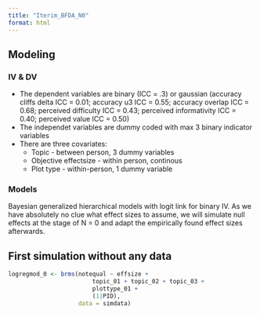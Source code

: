 ```yaml
---
title: "Iterim_BFDA_N0"
format: html
---
```


## Modeling
### IV & DV
* The dependent variables are binary (ICC = .3) or gaussian 
    (accuracy cliffs delta ICC = 0.01;
     accuracy u3 ICC = 0.55;
     accuracy overlap ICC = 0.68;
     perceived difficulty ICC = 0.43;
     perceived informativity ICC = 0.40;
     perceived value ICC = 0.50)
* The independet variables are dummy coded with max 3 binary indicator variables
* There are three covariates:
    * Topic - between person, 3 dummy variables
    * Objective effectsize - within person, continous
    * Plot type - within-person, 1 dummy variable

### Models
Bayesian generalized hierarchical models with logit link for binary IV.
As we have absolutely no clue what effect sizes to assume, we will simulate null effects at the stage of N = 0 and adapt the empirically found effect sizes afterwards.

## First simulation without any data
```r
logregmod_0 <- brms(notequal ~ effsize + 
                        topic_01 + topic_02 + topic_03 + 
                        plottype_01 +
                        (1|PID),
                    data = simdata)
```

